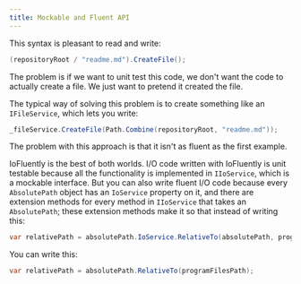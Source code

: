 ```yaml
---
title: Mockable and Fluent API
---
```


This syntax is pleasant to read and write:

```csharp
(repositoryRoot / "readme.md").CreateFile();
```

The problem is if we want to unit test this code, we don't want the code to actually create a file. We just want to pretend it created the file.

The typical way of solving this problem is to create something like an `IFileService`, which lets you write:

```csharp
_fileService.CreateFile(Path.Combine(repositoryRoot, "readme.md"));
```

The problem with this approach is that it isn't as fluent as the first example.

IoFluently is the best of both worlds. I/O code written with IoFluently is unit testable because all the functionality is implemented in `IIoService`, which is a mockable interface. But you can also write fluent I/O code because every `AbsolutePath` object has an `IoService` property on it, and there are extension methods for every method in `IIoService` that takes an `AbsolutePath`; these extension methods make it so that instead of writing this:

```csharp
var relativePath = absolutePath.IoService.RelativeTo(absolutePath, programFilesPath);
```

You can write this:

```csharp
var relativePath = absolutePath.RelativeTo(programFilesPath);
```
